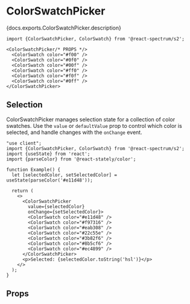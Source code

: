 

# ColorSwatchPicker

<PageDescription>{docs.exports.ColorSwatchPicker.description}</PageDescription>

```tsx render docs={docs.exports.ColorSwatchPicker} links={docs.links} props={['size', 'density', 'rounding']} initialProps={{defaultValue: '#f00'}} type="s2"
import {ColorSwatchPicker, ColorSwatch} from '@react-spectrum/s2';

<ColorSwatchPicker/* PROPS */>
  <ColorSwatch color="#f00" />
  <ColorSwatch color="#0f0" />
  <ColorSwatch color="#00f" />
  <ColorSwatch color="#ff0" />
  <ColorSwatch color="#f0f" />
  <ColorSwatch color="#0ff" />
</ColorSwatchPicker>
```

## Selection

ColorSwatchPicker manages selection state for a collection of color swatches. Use the `value` or `defaultValue` prop to control which color is selected, and handle changes with the `onChange` event.

```tsx render
"use client";
import {ColorSwatchPicker, ColorSwatch} from '@react-spectrum/s2';
import {useState} from 'react';
import {parseColor} from '@react-stately/color';

function Example() {
  let [selectedColor, setSelectedColor] = useState(parseColor('#e11d48'));

  return (
    <>
      <ColorSwatchPicker
        value={selectedColor}
        onChange={setSelectedColor}>
        <ColorSwatch color="#e11d48" />
        <ColorSwatch color="#f97316" />
        <ColorSwatch color="#eab308" />
        <ColorSwatch color="#22c55e" />
        <ColorSwatch color="#3b82f6" />
        <ColorSwatch color="#8b5cf6" />
        <ColorSwatch color="#ec4899" />
      </ColorSwatchPicker>
      <p>Selected: {selectedColor.toString('hsl')}</p>
    </>
  );
}
```

## Props

<PropTable component={docs.exports.ColorSwatchPicker} links={docs.links} />
